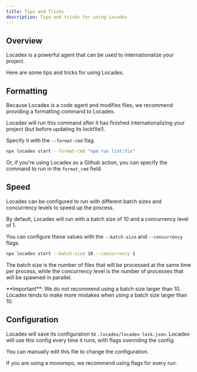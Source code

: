 ```yaml
---
title: Tips and Tricks
description: Tips and tricks for using Locadex
---
```


## Overview

Locadex is a powerful agent that can be used to internationalize your project.

Here are some tips and tricks for using Locadex.

## Formatting

Because Locadex is a code agent and modifies files, we recommend providing a formatting command to Locadex.

Locadex will run this command after it has finished internationalizing your project (but before updating its lockfile!).

Specify it with the `--format-cmd` flag.

```bash
npx locadex start --format-cmd "npm run lint:fix"
```

Or, if you're using Locadex as a Github action, you can specify the command to run in the `format_cmd` field.

## Speed

Locadex can be configured to run with different batch sizes and concurrency levels to speed up the process.

By default, Locadex will run with a batch size of 10 and a concurrency level of 1.

You can configure these values with the `--batch-size` and `--concurrency` flags.

```bash
npx locadex start --batch-size 10 --concurrency 1
```

The batch size is the number of files that will be processed at the same time per process, while the concurrency level is the number of processes that will be spawned in parallel.


<Callout type="info">
  **Important**: We do not recommend using a batch size larger than 10. Locadex tends to make more mistakes when using a batch size larger than 10.
</Callout>

## Configuration

Locadex will save its configuration to `.locadex/locadex-lock.json`.
Locadex will use this config every time it runs, with flags overriding the config.

You can manually edit this file to change the configuration.

<Callout type="info">
  If you are using a monorepo, we recommend using flags for every run.
</Callout>
